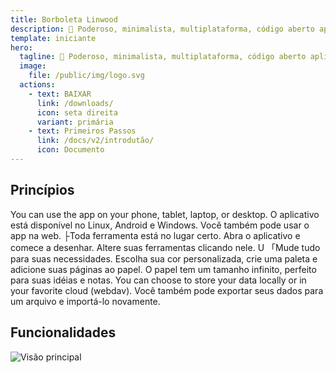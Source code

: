 ```yaml
---
title: Borboleta Linwood
description: 🎨 Poderoso, minimalista, multiplataforma, código aberto aplicativo 🎨
template: iniciante
hero:
  tagline: 🎨 Poderoso, minimalista, multiplataforma, código aberto aplicativo 🎨
  image:
    file: /public/img/logo.svg
  actions:
    - text: BAIXAR
      link: /downloads/
      icon: seta direita
      variant: primária
    - text: Primeiros Passos
      link: /docs/v2/introdutão/
      icon: Documento
---
```



## Princípios

<CardGrid stagger>
	<Card title="Cross platform" icon="laptop">
		You can use the app on your phone, tablet, laptop, or desktop. O aplicativo está disponível no Linux, Android e Windows. Você também pode usar o app na web.
	</Card>
	<Card title="Simple and intuitive" icon="puzzle">
		├Toda ferramenta está no lugar certo. Abra o aplicativo e comece a desenhar. Altere suas ferramentas clicando nele.
	U</Card>
	<Card title="Customizable" icon="pencil">
		「Mude tudo para suas necessidades. Escolha sua cor personalizada, crie uma paleta e adicione suas páginas ao papel. O papel tem um tamanho infinito, perfeito para suas idéias e notas.
	</Card>
	<Card title="Choose where your data is stored" icon="open-book">
		You can choose to store your data locally or in your favorite cloud (webdav). Você também pode exportar seus dados para um arquivo e importá-lo novamente.
	</Card>
</CardGrid>

## Funcionalidades

![Visão principal](@assets/img/main.png)

<CardGrid stagger>
	<Card title="Let your ideas flow on an infinite canvas">
	</Card>
	<Card title="Use your pen, markdown or rich text to let your ideas flow">
	</Card>
	<Card title="Load PDF, SVG, PNG and more files into your notes or take pictures from the camera">
	</Card>
	<Card title="Structure your notes by adding areas and waypoints or use multiple pages">
	</Card>
</CardGrid>

<LinkCard title="Download today" href="/downloads/" />
